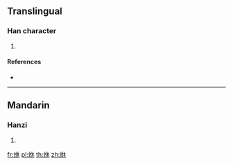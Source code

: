==Translingual==

===Han character===
{{Han char|rn=86|rad=火|as=06|sn=10|four=|canj=FOD}}

# {{defn|Han|sort=火06}}

====References====
* {{Han ref|kx=0669.220|dkj=18992|dj=1078.250|hdz=32200.020|uh=70CC|ud=28876}}

----

==Mandarin==

===Hanzi===
{{cmn-hanzi|pin=[[wù]] ([[wu4]]), [[xiū]] ([[xiu1]])|wg=wu<sup>4</sup>, hsiu<sup>1</sup>}}

# {{defn|lang=cmn|sort=火06}}

[[fr:烌]]
[[pl:烌]]
[[th:烌]]
[[zh:烌]]